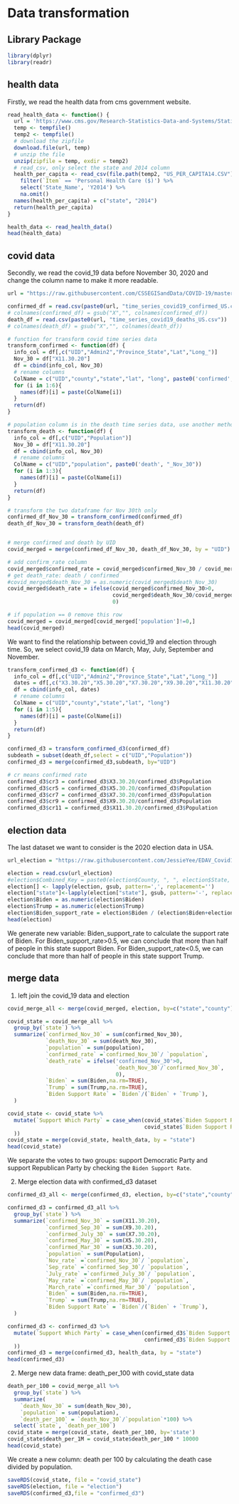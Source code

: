 # Data transformation

## Library Package
```{r echo=TRUE}
library(dplyr)
library(readr)
```


## health data

Firstly, we read the health data from cms government website.
```{r echo=TRUE}
read_health_data <- function() {
  url = 'https://www.cms.gov/Research-Statistics-Data-and-Systems/Statistics-Trends-and-Reports/NationalHealthExpendData/Downloads/resident-state-estimates.zip'
  temp <- tempfile()
  temp2 <- tempfile()
  # download the zipfile 
  download.file(url, temp)
  # unzip the file 
  unzip(zipfile = temp, exdir = temp2)
  # read_csv, only select the state and 2014 column 
  health_per_capita <- read_csv(file.path(temp2, "US_PER_CAPITA14.CSV")) %>% 
    filter(`Item` == 'Personal Health Care ($)') %>% 
    select('State_Name', 'Y2014') %>%
    na.omit()
  names(health_per_capita) = c("state", "2014")
  return(health_per_capita)
}

health_data <- read_health_data()
head(health_data)
```

## covid data

Secondly, we read the covid_19 data before November 30, 2020 and change the column name to make it more readable.  
```{r echo=TRUE}
url = "https://raw.githubusercontent.com/CSSEGISandData/COVID-19/master/csse_covid_19_data/csse_covid_19_time_series/"

confirmed_df = read.csv(paste0(url, "time_series_covid19_confirmed_US.csv"))
# colnames(confirmed_df) = gsub("X","", colnames(confirmed_df))
death_df = read.csv(paste0(url, "time_series_covid19_deaths_US.csv"))
# colnames(death_df) = gsub("X","", colnames(death_df))

# function for transform covid time series data
transform_confirmed <- function(df) {
  info_col = df[,c("UID","Admin2","Province_State","Lat","Long_")]
  Nov_30 = df["X11.30.20"]
  df = cbind(info_col, Nov_30)
  # rename columns 
  ColName = c("UID","county","state","lat", "long", paste0('confirmed', "_Nov_30"))
  for (i in 1:6){
    names(df)[i] = paste(ColName[i])
  }
  return(df)
}

# population column is in the death time series data, use another method 
transform_death <- function(df) {
  info_col = df[,c("UID","Population")]
  Nov_30 = df["X11.30.20"]
  df = cbind(info_col, Nov_30)
  # rename columns 
  ColName = c("UID","population", paste0('death', "_Nov_30"))
  for (i in 1:3){
    names(df)[i] = paste(ColName[i])
  }
  return(df)
}

# transform the two dataframe for Nov 30th only
confirmed_df_Nov_30 = transform_confirmed(confirmed_df)
death_df_Nov_30 = transform_death(death_df)


# merge confirmed and death by UID
covid_merged = merge(confirmed_df_Nov_30, death_df_Nov_30, by = "UID") # check:3340 rows, 8 columns

# add confirm_rate column
covid_merged$confirmed_rate = covid_merged$confirmed_Nov_30 / covid_merged$population 
# get death_rate: death / confirmed 
#covid_merged$death_Nov_30 = as.numeric(covid_merged$death_Nov_30)
covid_merged$death_rate = ifelse(covid_merged$confirmed_Nov_30>0, 
                                 covid_merged$death_Nov_30/covid_merged$confirmed_Nov_30,
                                 0)

# if population == 0 remove this row
covid_merged = covid_merged[covid_merged['population']!=0,]
head(covid_merged)
```

We want to find the relationship between covid_19 and election through time. So, we select covid_19 data on March, May, July, September and November.

```{r}
transform_confirmed_d3 <- function(df) {
  info_col = df[,c("UID","Admin2","Province_State","Lat","Long_")]
  dates = df[,c("X3.30.20","X5.30.20","X7.30.20","X9.30.20","X11.30.20")]
  df = cbind(info_col, dates)
  # rename columns 
  ColName = c("UID","county","state","lat", "long")
  for (i in 1:5){
    names(df)[i] = paste(ColName[i])
  }
  return(df)
}

confirmed_d3 = transform_confirmed_d3(confirmed_df)
subdeath = subset(death_df,select = c("UID","Population"))
confirmed_d3 = merge(confirmed_d3,subdeath, by="UID")

# cr means confirmed rate 
confirmed_d3$cr3 = confirmed_d3$X3.30.20/confirmed_d3$Population
confirmed_d3$cr5 = confirmed_d3$X5.30.20/confirmed_d3$Population
confirmed_d3$cr7 = confirmed_d3$X7.30.20/confirmed_d3$Population
confirmed_d3$cr9 = confirmed_d3$X9.30.20/confirmed_d3$Population
confirmed_d3$cr11 = confirmed_d3$X11.30.20/confirmed_d3$Population
```




## election data

The last dataset we want to consider is the 2020 election data in USA. 

```{r echo = TRUE}
url_election = "https://raw.githubusercontent.com/JessieYee/EDAV_Covid19_Research/main/election2020.csv"

election = read.csv(url_election)
#election$Combined_Key = paste0(election$County, ", ", election$State, ", US")
election[] <- lapply(election, gsub, pattern=',', replacement='')
election["state"]<-lapply(election["state"], gsub, pattern='-', replacement=' ')
election$Biden = as.numeric(election$Biden)
election$Trump = as.numeric(election$Trump)
election$Biden_support_rate = election$Biden / (election$Biden+election$Trump)
head(election)
```

We generate new variable: Biden_support_rate to calculate the support rate of Biden. For Biden_support_rate>0.5, we can conclude that more than half of people in this state support Biden. For Biden_support_rate<0.5, we can conclude that more than half of people in this state support Trump. 


## merge data

1.  left join the covid_19 data and election

```{r echo=TRUE}
covid_merge_all <- merge(covid_merged, election, by=c("state","county"),all.x = TRUE,all.y = FALSE)

covid_state = covid_merge_all %>% 
  group_by(`state`) %>% 
  summarize(`confirmed_Nov_30` = sum(confirmed_Nov_30),
            `death_Nov_30` = sum(death_Nov_30),
            `population` = sum(population),
            `confirmed_rate` =`confirmed_Nov_30`/ `population`,
            `death_rate` = ifelse('confirmed_Nov_30'>0, 
                                  `death_Nov_30`/`confirmed_Nov_30`,
                                  0),
            `Biden` = sum(Biden,na.rm=TRUE),
            `Trump` = sum(Trump,na.rm=TRUE),
            `Biden Support Rate` = `Biden`/(`Biden` + `Trump`),
  )

covid_state <- covid_state %>% 
  mutate(`Support Which Party` = case_when(covid_state$`Biden Support Rate` > 0.5 ~ "Democratic", 
                                           covid_state$`Biden Support Rate` < 0.5 ~ "Republican"
  ))
covid_state = merge(covid_state, health_data, by = "state")
head(covid_state)
```
We separate the votes to two groups: support Democratic Party and support Republican Party by checking the `Biden Support Rate`.

2. Merge election data with confirmed_d3 dataset

```{r}
confirmed_d3_all <- merge(confirmed_d3, election, by=c("state","county"),all.x = TRUE,all.y = FALSE)

confirmed_d3 = confirmed_d3_all %>% 
  group_by(`state`) %>% 
  summarize(`confirmed_Nov_30` = sum(X11.30.20),
            `confirmed_Sep_30` = sum(X9.30.20),
            `confirmed_July_30` = sum(X7.30.20),
            `confirmed_May_30` = sum(X5.30.20),
            `confirmed_Mar_30` = sum(X3.30.20),
            `population` = sum(Population),
            `Nov_rate` =`confirmed_Nov_30`/ `population`,
            `Sep_rate` =`confirmed_Sep_30`/ `population`,
            `July_rate` =`confirmed_July_30`/ `population`,
            `May_rate` =`confirmed_May_30`/ `population`,
            `March_rate` =`confirmed_Mar_30`/ `population`,
            `Biden` = sum(Biden,na.rm=TRUE),
            `Trump` = sum(Trump,na.rm=TRUE),
            `Biden Support Rate` = `Biden`/(`Biden` + `Trump`),
  )

confirmed_d3 <- confirmed_d3 %>% 
  mutate(`Support Which Party` = case_when(confirmed_d3$`Biden Support Rate` > 0.5 ~ "Democratic", 
                                           confirmed_d3$`Biden Support Rate` < 0.5 ~ "Republican"
  ))
confirmed_d3 = merge(confirmed_d3, health_data, by = "state")
head(confirmed_d3)
```

2. Merge new data frame: death_per_100 with covid_state data
```{r echo = TRUE}
death_per_100 = covid_merge_all %>% 
  group_by(`state`) %>% 
  summarize(
    `death_Nov_30` = sum(death_Nov_30),
    `population` = sum(population),
    `death_per_100` = `death_Nov_30`/`population`*100) %>%
  select(`state`, `death_per_100`)
covid_state = merge(covid_state, death_per_100, by='state')
covid_state$death_per_1M = covid_state$death_per_100 * 10000
head(covid_state)
```

We create a new column: death per 100 by calculating the death case divided by population.

```{r}
saveRDS(covid_state, file = "covid_state")
saveRDS(election, file = "election")
saveRDS(confirmed_d3,file = "confirmed_d3")
```